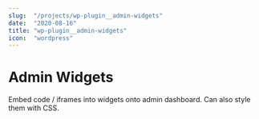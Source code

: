 ```yaml
---
slug:  "/projects/wp-plugin__admin-widgets"
date:  "2020-08-16"
title: "wp-plugin__admin-widgets"
icon:  "wordpress"
---
```


# Admin Widgets

Embed code / iframes into widgets onto admin dashboard. Can also style them with CSS.